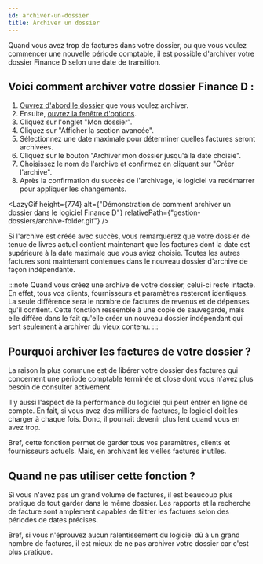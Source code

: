```yaml
---
id: archiver-un-dossier
title: Archiver un dossier
---
```



Quand vous avez trop de factures dans votre dossier, ou que vous voulez commencer
une nouvelle période comptable, il est possible d'archiver votre dossier Finance&nbsp;D
selon une date de transition.

## Voici comment archiver votre dossier Finance&nbsp;D&nbsp;:

1. [Ouvrez d'abord le dossier](/docs/bases/ouvrir-dossier) que vous voulez archiver.
2. Ensuite, [ouvrez la fenêtre d'options](/docs/navigation/fenetre-options-preferences-parametres).
3. Cliquez sur l'onglet "Mon dossier".
4. Cliquez sur "Afficher la section avancée".
5. Sélectionnez une date maximale pour déterminer quelles factures seront archivées.
6. Cliquez sur le bouton "Archiver mon dossier jusqu'à la date choisie".
7. Choisissez le nom de l'archive et confirmez en cliquant sur "Créer l'archive".
8. Après la confirmation du succès de l'archivage, le logiciel va redémarrer pour appliquer les changements.

<LazyGif
  height={774}
  alt={"Démonstration de comment archiver un dossier dans le logiciel Finance D"}
  relativePath={"gestion-dossiers/archive-folder.gif"}
/>

Si l'archive est créée avec succès, vous remarquerez que votre dossier de tenue de livres actuel
contient maintenant que les factures dont la date est supérieure à la date maximale que vous aviez choisie.
Toutes les autres factures sont maintenant contenues dans le nouveau dossier d'archive de façon indépendante.

:::note
Quand vous créez une archive de votre dossier, celui-ci reste intacte.
En effet, tous vos clients, fournisseurs et paramètres resteront identiques.
La seule différence sera le nombre de factures de revenus et de dépenses qu'il contient.
Cette fonction ressemble à une copie de sauvegarde, mais elle diffère dans le fait
qu'elle créer un nouveau dossier
indépendant qui sert seulement à archiver du vieux contenu.
:::

## Pourquoi archiver les factures de votre dossier ?
La raison la plus commune est de libérer votre dossier des factures
qui concernent une période comptable terminée et close dont vous n'avez plus besoin de consulter activement.

Il y aussi l'aspect de la performance du logiciel qui peut entrer en ligne de compte.
En fait, si vous avez des milliers de factures, le logiciel doit les charger à chaque fois.
Donc, il pourrait devenir plus lent quand vous en avez trop.

Bref, cette fonction permet de garder tous vos paramètres, clients et fournisseurs actuels.
Mais, en archivant les vielles factures inutiles.

## Quand ne pas utiliser cette fonction ?
Si vous n'avez pas un grand volume de factures, il est beaucoup plus pratique de tout garder dans le même dossier.
Les rapports et la recherche de facture sont amplement capables de filtrer les factures
selon des périodes de dates précises.

Bref, si vous n'éprouvez aucun ralentissement du logiciel dû à un grand nombre de factures,
il est mieux de ne pas archiver votre dossier car c'est plus pratique.

<br/>
<br/>

